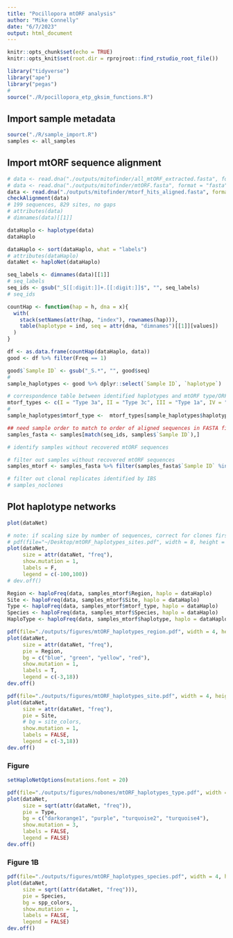 ```yaml
---
title: "Pocillopora mtORF analysis"
author: "Mike Connelly"
date: "6/7/2023"
output: html_document
---
```


```r
knitr::opts_chunk$set(echo = TRUE)
knitr::opts_knit$set(root.dir = rprojroot::find_rstudio_root_file())
```
```r
library("tidyverse")
library("ape")
library("pegas")
#
source("./R/pocillopora_etp_gksim_functions.R")
```
## Import sample metadata
```r
source("./R/sample_import.R")
samples <- all_samples
```

## Import mtORF sequence alignment 
```r
# data <- read.dna("./outputs/mitofinder/all_mtORF_extracted.fasta", format = "fasta")
# data <- read.dna("./outputs/mitofinder/mtORF.fasta", format = "fasta")
data <- read.dna("./outputs/mitofinder/mtorf_hits_aligned.fasta", format = "fasta")
checkAlignment(data)
# 199 sequences, 829 sites, no gaps
# attributes(data)
# dimnames(data)[[1]]
```
```r
dataHaplo <- haplotype(data)
dataHaplo
```
```r
dataHaplo <- sort(dataHaplo, what = "labels")
# attributes(dataHaplo)
dataNet <- haploNet(dataHaplo)
```
```r
seq_labels <- dimnames(data)[[1]]
# seq_labels
seq_ids <- gsub("_S[[:digit:]]+.[[:digit:]]$", "", seq_labels)
# seq_ids
```
```r
countHap <- function(hap = h, dna = x){
  with(
    stack(setNames(attr(hap, "index"), rownames(hap))),
    table(haplotype = ind, seq = attr(dna, "dimnames")[[1]][values])
  )
}
```
```r
df <- as.data.frame(countHap(dataHaplo, data))
good <- df %>% filter(Freq == 1)
```
```r
good$`Sample ID` <- gsub("_S.*", "", good$seq)
#
sample_haplotypes <- good %>% dplyr::select(`Sample ID`, `haplotype`)
```
```r
# correspondence table between identified haplotypes and mtORF type/ORF name, etc.
mtorf_types <- c(I = "Type 3a", II = "Type 3c", III = "Type 1a", IV = "Type 2")
#
sample_haplotypes$mtorf_type <-  mtorf_types[sample_haplotypes$haplotype]
```

```r
## need sample order to match to order of aligned sequences in FASTA file
samples_fasta <- samples[match(seq_ids, samples$`Sample ID`),]
```

```r
# identify samples without recovered mtORF sequences 

# filter out samples without recovered mtORF sequences
samples_mtorf <- samples_fasta %>% filter(samples_fasta$`Sample ID` %in% good$`Sample ID`)

# filter out clonal replicates identified by IBS
# samples_noclones
```

## Plot haplotype networks
```r
plot(dataNet)
```
```r
# note: if scaling size by number of sequences, correct for clones first, as mtORF type 1 is clearly dominant.
# pdf(file="~/Desktop/mtORF_haplotypes_sites.pdf", width = 8, height = 10, pointsize = 10)
plot(dataNet,
     size = attr(dataNet, "freq"),
     show.mutation = 1,
     labels = F,
     legend = c(-100,100))
# dev.off()
```
```r
Region <- haploFreq(data, samples_mtorf$Region, haplo = dataHaplo)
Site <- haploFreq(data, samples_mtorf$Site, haplo = dataHaplo)
Type <- haploFreq(data, samples_mtorf$mtorf_type, haplo = dataHaplo)
Species <- haploFreq(data, samples_mtorf$Species, haplo = dataHaplo)
HaploType <- haploFreq(data, samples_mtorf$haplotype, haplo = dataHaplo)
```
```r
pdf(file="./outputs/figures/mtORF_haplotypes_region.pdf", width = 4, height = 5, pointsize = 6)
plot(dataNet,
     size = attr(dataNet, "freq"),
     pie = Region,
     bg = c("blue", "green", "yellow", "red"),
     show.mutation = 1,
     labels = T,
     legend = c(-3,18))
dev.off()
```
```r
pdf(file="./outputs/figures/mtORF_haplotypes_site.pdf", width = 4, height = 5, pointsize = 6)
plot(dataNet,
     size = attr(dataNet, "freq"),
     pie = Site,
     # bg = site_colors,
     show.mutation = 1,
     labels = FALSE,
     legend = c(-3,18))
dev.off()
```

### Figure ##
```r
setHaploNetOptions(mutations.font = 20)
```

```r
pdf(file="./outputs/figures/nobones/mtORF_haplotypes_type.pdf", width = 4.5, height = 3, pointsize = 6)
plot(dataNet,
     size = sqrt(attr(dataNet, "freq")),
     pie = Type,
     bg = c("darkorange1", "purple", "turquoise2", "turquoise4"),
     show.mutation = 3, 
     labels = FALSE,
     legend = FALSE)
dev.off()
```
### Figure 1B
```r
pdf(file="./outputs/figures/mtORF_haplotypes_species.pdf", width = 4, height = 2, pointsize = 6)
plot(dataNet,
     size = sqrt((attr(dataNet, "freq"))),
     pie = Species,
     bg = spp_colors,
     show.mutation = 1,
     labels = FALSE,
     legend = FALSE)
dev.off()
```
